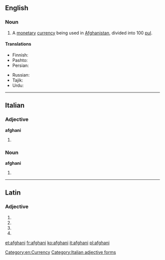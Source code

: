 {{also|Afghani}}
==English==

===Noun===
{{wikipedia|Afghan afghani}}
{{en-noun}}

# A [[monetary]] [[currency]] being used in [[Afghanistan]], divided into 100 [[pul]].

====Translations====
{{trans-top|national currency of Afghanistan}}
* Finnish: {{t-|fi|afgaani}}
* Pashto: {{t|ps|فغانۍ|sc=ps-Arab}}
* Persian: {{t|fa|افغانی|tr=afğâni|xs=Persian}}
{{trans-mid}}
* Russian: {{t|ru|афгани|m|tr=afgáni|sc=Cyrl}} {{indeclinable}}
* Tajik: {{t|tg|афғонӣ|tr=afğonī|sc=Cyrl}}
* Urdu: {{t|ur|افغانی|tr=afġānī|xs=Urdu}}
{{trans-bottom}}

[[Category:en:Currency]]

----

==Italian==

===Adjective===
'''afghani''' {{m}}

# {{plural of|afghano#Adjective|afghano|lang=it}}

===Noun===
'''afghani''' {{m}}

# {{plural of|afghano|lang=it}}

[[Category:Italian adjective forms]]

----

==Latin==

===Adjective===
{{la-adj-form|afghanī}}

# {{inflection of|afghanus|afghanus|nom|m|p|lang=la}}
# {{inflection of|afghanus|afghanus|gen|m|s|lang=la}}
# {{inflection of|afghanus|afghanus|gen|n|s|lang=la}}
# {{inflection of|afghanus|afghanus|voc|m|p|lang=la}}

[[et:afghani]]
[[fr:afghani]]
[[ko:afghani]]
[[it:afghani]]
[[pl:afghani]]